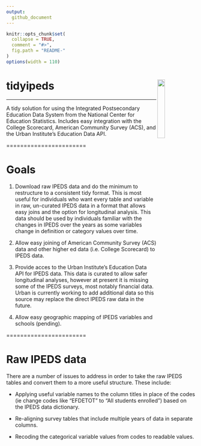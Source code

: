 ```yaml
---
output:
  github_document
---
```


<!-- README.md is generated from README.Rmd. Please edit that file -->

```r
knitr::opts_chunk$set(
  collapse = TRUE, 
  comment = "#>",
  fig.path = "README-"  
)
options(width = 110)
```


# tidyipeds <img src="tidyipeds.png" align="right" height = "20%" width = "20%" />

***********************


A tidy solution for using the Integrated Postsecondary Education Data System from the National Center for Education Statistics.  Includes easy integration with the College Scorecard, American Community Survey (ACS), and the Urban Institute's Education Data API.

=======================

# Goals

1. Download raw IPEDS data and do the minimum to restructure to a consistent tidy format.  This is most useful for individuals who want every table and variable in raw, un-curated IPEDS data in a format that allows easy joins and the option for longitudinal analysis.  This data should be used by individuals familiar with the changes in IPEDS over the years as some variables change in definition or category values over time.

2. Allow easy joining of American Community Survey (ACS) data and other higher ed data (i.e. College Scorecard) to IPEDS data.

3. Provide acces to the Urban Institute's Education Data API for IPEDS data.  This data is curated to allow safer longitudinal analyses, however at present it is missing some of the IPEDS surveys, most notably financial data. Urban is currently working to add additional data so this source may replace the direct IPEDS raw data in the future.

4. Allow easy geographic mapping of IPEDS variables and schools (pending).

=======================

# Raw IPEDS data

There are a number of issues to address in order to take the raw IPEDS tables and convert them to a more useful structure.  These include:

* Applying useful variable names to the column titles in place of the codes (ie change codes like "EFDETOT" to "All students enrolled") based on the IPEDS data dictionary.

* Re-aligning survey tables that include multiple years of data in separate columns.

* Recoding the categorical variable values from codes to readable values.
